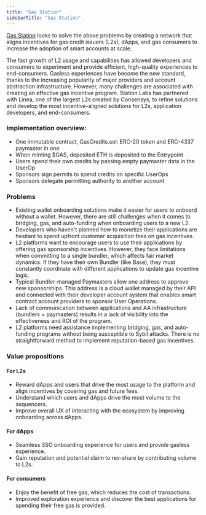 ```yaml
---
title: "Gas Station"
sidebarTitle: "Gas Station"
---
```


[Gas Station](https://github.com/0xStation/gas-credits) looks to solve the above problems by creating a network that aligns incentives for gas credit issuers (L2s), dApps, and gas consumers to increase the adoption of smart accounts at scale. 

The fast growth of L2 usage and capabilities has allowed developers and consumers to experiment and provide efficient, high-quality experiences to end-consumers. Gasless experiences have become the new standard, thanks to the increasing popularity of major providers and account abstraction infrastructure. However, many challenges are associated with creating an effective gas incentive program. Station Labs has partnered with Linea, one of the largest L2s created by Consensys, to refine solutions and develop the most incentive-aligned solutions for L2s, application developers, and end-consumers.

### Implementation overview:
- One immutable contract, GasCredits.sol: ERC-20 token and ERC-4337 paymaster in one
- When minting $GAS, deposited ETH is deposited to the Entrypoint
- Users spend their own credits by passing empty paymaster data in the UserOp
- Sponsors sign permits to spend credits on specific UserOps
- Sponsors delegate permitting authority to another account

### Problems
- Existing wallet onboarding solutions make it easier for users to onboard without a wallet. However, there are still challenges when it comes to bridging, gas, and auto-funding when onboarding users to a new L2. 
- Developers who haven't planned how to monetize their applications are hesitant to spend upfront customer acquisition fees on gas incentives.
- L2 platforms want to encourage users to use their applications by offering gas sponsorship incentives. However, they face limitations when committing to a single bundler, which affects fair market dynamics. If they have their own Bundler (like Base), they must constantly coordinate with different applications to update gas incentive logic.
- Typical Bundler-managed Paymasters allow one address to approve new sponsorships. This address is a cloud wallet managed by their API and connected with their developer account system that enables smart contract account providers to sponsor User Operations.
- Lack of communication between applications and AA infrastructure (bundlers + paymasters) results in a lack of visibility into the effectiveness and ROI of the program.
- L2 platforms need assistance implementing bridging, gas, and auto-funding programs without being susceptible to Sybil attacks. There is no straightforward method to implement reputation-based gas incentives.

### Value propositions

#### For L2s
- Reward dApps and users that drive the most usage to the platform and align incentives by covering gas and future fees. 
- Understand which users and dApps drive the most volume to the sequencers. 
- Improve overall UX of interacting with the ecosystem by improving onboarding across dApps. 

#### For dApps
- Seamless SSO onboarding experience for users and provide gasless experience. 
- Gain reputation and potential claim to rev-share by contributing volume to L2s.  

#### For consumers
- Enjoy the benefit of free gas, which reduces the cost of transactions. 
- Improved exploration experience and discover the best applications for spending their free gas is provided. 
